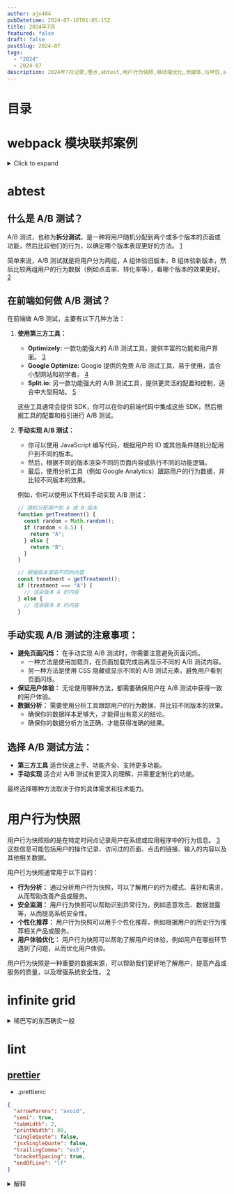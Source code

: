 ```yaml
---
author: ajn404
pubDatetime: 2024-07-16T01:05:15Z
title: 2024年7🈷️
featured: false
draft: false
postSlug: 2024-07
tags:
  - "2024"
  - 2024-07
description: 2024年7月记录,埋点,abtest,用户行为快照,移动端优化,流媒体,马甲包,ar,机器学习,移动端线程通信,render线程优化,帧动画通信,网络层,日志系统,缓存系统
---
```


# 目录

# webpack 模块联邦案例

<details>
<summary>Click to expand</summary>


<Webpack client:load client:visible />

</details>

# abtest

## 什么是 A/B 测试？

A/B 测试，也称为**拆分测试**，是一种将用户随机分配到两个或多个版本的页面或功能，然后比较他们的行为，以确定哪个版本表现更好的方法。 [1](https://en.wikipedia.org/wiki/A/B_testing)

简单来说，A/B 测试就是将用户分为两组，A 组体验旧版本，B 组体验新版本，然后比较两组用户的行为数据（例如点击率、转化率等），看哪个版本的效果更好。 [2](https://www.split.io/blog/a-b-testing-on-the-front-end/)

## 在前端如何做 A/B 测试？

在前端做 A/B 测试，主要有以下几种方法：

1. **使用第三方工具：**

   - **Optimizely:** 一款功能强大的 A/B 测试工具，提供丰富的功能和用户界面。 [3](https://www.optimizely.com/)
   - **Google Optimize:** Google 提供的免费 A/B 测试工具，易于使用，适合小型网站和初学者。 [4](https://optimize.google.com/)
   - **Split.io:** 另一款功能强大的 A/B 测试工具，提供更灵活的配置和控制，适合中大型网站。 [5](https://www.split.io/)

   这些工具通常会提供 SDK，你可以在你的前端代码中集成这些 SDK，然后根据工具的配置和指引进行 A/B 测试。

2. **手动实现 A/B 测试：**

   - 你可以使用 JavaScript 编写代码，根据用户的 ID 或其他条件随机分配用户到不同的版本。
   - 然后，根据不同的版本渲染不同的页面内容或执行不同的功能逻辑。
   - 最后，使用分析工具（例如 Google Analytics）跟踪用户的行为数据，并比较不同版本的效果。

   例如，你可以使用以下代码手动实现 A/B 测试：

   ```javascript
   // 随机分配用户到 A 或 B 版本
   function getTreatment() {
     const random = Math.random();
     if (random < 0.5) {
       return "A";
     } else {
       return "B";
     }
   }

   // 根据版本渲染不同的内容
   const treatment = getTreatment();
   if (treatment === "A") {
     // 渲染版本 A 的内容
   } else {
     // 渲染版本 B 的内容
   }
   ```

## 手动实现 A/B 测试的注意事项：

- **避免页面闪烁：** 在手动实现 A/B 测试时，你需要注意避免页面闪烁。
  - 一种方法是使用加载页，在页面加载完成后再显示不同的 A/B 测试内容。
  - 另一种方法是使用 CSS 隐藏或显示不同的 A/B 测试元素，避免用户看到页面闪烁。
- **保证用户体验：** 无论使用哪种方法，都需要确保用户在 A/B 测试中获得一致的用户体验。
- **数据分析：** 需要使用分析工具跟踪用户的行为数据，并比较不同版本的效果。
  - 确保你的数据样本足够大，才能得出有意义的结论。
  - 确保你的数据分析方法正确，才能获得准确的结果。

## 选择 A/B 测试方法：

- **第三方工具** 适合快速上手、功能齐全、支持更多功能。
- **手动实现** 适合对 A/B 测试有更深入的理解，并需要定制化的功能。

最终选择哪种方法取决于你的具体需求和技术能力。

# 用户行为快照

用户行为快照指的是在特定时间点记录用户在系统或应用程序中的行为信息。 [3](https://www.researchgate.net/figure/Snapshot-showing-a-specific-users-behaviour_fig4_315511165) 这些信息可能包括用户的操作记录、访问过的页面、点击的链接、输入的内容以及其他相关数据。

用户行为快照通常用于以下目的：

- **行为分析：** 通过分析用户行为快照，可以了解用户的行为模式、喜好和需求，从而帮助改善产品或服务。
- **安全监测：** 用户行为快照可以帮助识别异常行为，例如恶意攻击、数据泄露等，从而提高系统安全性。
- **个性化推荐：** 用户行为快照可以用于个性化推荐，例如根据用户的历史行为推荐相关产品或服务。
- **用户体验优化：** 用户行为快照可以帮助了解用户的体验，例如用户在哪些环节遇到了问题，从而优化用户体验。

用户行为快照是一种重要的数据来源，可以帮助我们更好地了解用户，提高产品或服务的质量，以及增强系统安全性。 [2](https://www.proofpoint.com/us/threat-reference/user-entity-behavior-analytics-ueba)

# infinite grid

<details>
<summary>稀巴写的东西确实一般</summary>

<a
  class="fixed top-8 right-8 text-cyan-300 text-lg indent-8 p-2 z-10 no-underline animate-bounce"
  href="#infinite-grid"
>
  {" "}
  回到上面
</a>


<Grid />

</details>

# lint

## [prettier](https://prettier.io/docs/en/configuration.html)

- .prettierrc

```json
{
  "arrowParens": "avoid",
  "semi": true,
  "tabWidth": 2,
  "printWidth": 80,
  "singleQuote": false,
  "jsxSingleQuote": false,
  "trailingComma": "es5",
  "bracketSpacing": true,
  "endOfLine": "lf"
}
```

<details>
<summary>解释</summary>

这个 `.prettierrc` 文件是 Prettier 的配置文件，用于定义代码格式化的规则。以下是每个选项的详细解释：

1. **arrowParens**: `"avoid"` - 在箭头函数中，如果参数只有一个，则不需要括号。例如，`x => x + 1` 而不是 `(x) => x + 1`。

2. **semi**: `true` - 在语句的末尾添加分号。这意味着每个语句结束时都会有一个分号，例如 `const a = 1;`。

3. **tabWidth**: `2` - 每个缩进级别使用两个空格。这会影响代码的缩进方式，使代码更紧凑。

4. **printWidth**: `80` - 指定每行的最大字符数，超过这个长度的行会被换行。这个设置通常用于提高代码的可读性。

5. **singleQuote**: `false` - 使用双引号而不是单引号来包围字符串。例如，`"hello"` 而不是 `'hello'`。

6. **jsxSingleQuote**: `false` - 在 JSX 中使用双引号而不是单引号。这适用于 React 组件中的字符串属性。

7. **trailingComma**: `"es5"` - 在 ES5 语法中允许在对象和数组的最后一个元素后面添加逗号。例如，`const arr = [1, 2, 3,];`。

8. **bracketSpacing**: `true` - 在对象字面量的花括号内添加空格。例如，`{ foo: bar }` 而不是 `{foo: bar}`。

9. **endOfLine**: `"lf"` - 使用换行符（LF）作为行结束符。这在跨平台开发时非常重要，以确保不同操作系统之间的一致性。

这些配置选项帮助开发者保持代码风格的一致性，提升代码的可读性和维护性。可以根据团队的需求和个人偏好进行调整，以适应不同的项目要求[1](https://prettier.io/docs/en/configuration.html)[3](https://prettier.io/docs/en/options.html)。

</details>
